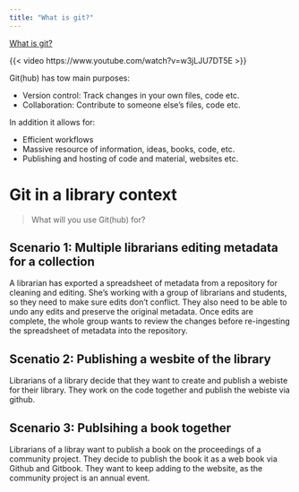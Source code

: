 ```yaml
---
title: "What is git?"
---
```


[What is git?](https://www.youtube.com/watch?v=w3jLJU7DT5E)

{{< video https://www.youtube.com/watch?v=w3jLJU7DT5E >}}

Git(hub) has tow main purposes:

-   Version control: Track changes in your own files, code etc.
-   Collaboration: Contribute to someone else's files, code etc.

In addition it allows for:

-   Efficient workflows
-   Massive resource of information, ideas, books, code, etc.
-   Publishing and hosting of code and material, websites etc.

# Git in a library context

> What will you use Git(hub) for?

## Scenario 1: Multiple librarians editing metadata for a collection

A librarian has exported a spreadsheet of metadata from a repository for cleaning and editing. She's working with a group of librarians and students, so they need to make sure edits don't conflict. They also need to be able to undo any edits and preserve the original metadata. Once edits are complete, the whole group wants to review the changes before re-ingesting the spreadsheet of metadata into the repository.

## Scenatio 2: Publishing a wesbite of the library

Librarians of a library decide that they want to create and publish a webiste for their library. They work on the code together and publish the webiste via github.

## Scenario 3: Publsihing a book together

Librarians of a libray want to publish a book on the proceedings of a community project. They decide to publish the book it as a web book via Github and Gitbook. They want to keep adding to the website, as the community project is an annual event.
